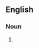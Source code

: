 {{also|pin-ups}}

==English==

===Noun===
{{head|en|noun plural form}}

# {{plural of|pinup|lang=en}}